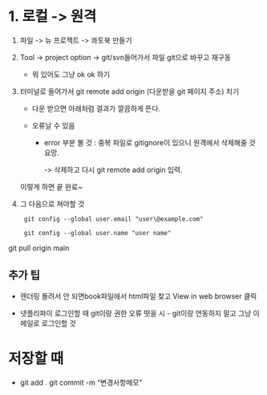 # 1. 로컬 -\> 원격

1.  파일 -\> 뉴 프로젝트 -\> 콰토북 만들기

2.  Tool -\> project option -\> git/svn들어가서 파일 git으로 바꾸고 재구동

    -   뭐 있어도 그냥 ok ok 하기

3.  터미널로 들어가서 git remote add origin (다운받을 git 페이지 주소) 치기

    -   다운 받으면 아래처럼 결과가 깔끔하게 뜬다.

    -   오류날 수 있음

        -   error 부분 볼 것 : 중복 파일로 gitignore이 있으니 원격에서 삭제해줄 것 요망.

            -\> 삭제하고 다시 git remote add origin 입력.

    이렇게 하면 끝 완료\~

4.  그 다음으로 쳐야할 것

         git config --global user.email "user\@example.com"

         git config --global user.name "user name"

git pull origin main

## 추가 팁

-   렌더링 돌려서 안 되면book파일에서 html파일 찾고 View in web browser 클릭

-   넷플리파이 로그인할 때 git이랑 권한 오류 떳을 시 - git이랑 연동하지 말고 그냥 이메일로 로그인할 것

# 저장할 때

-   git add .
    git commit -m "변경사항메모"




